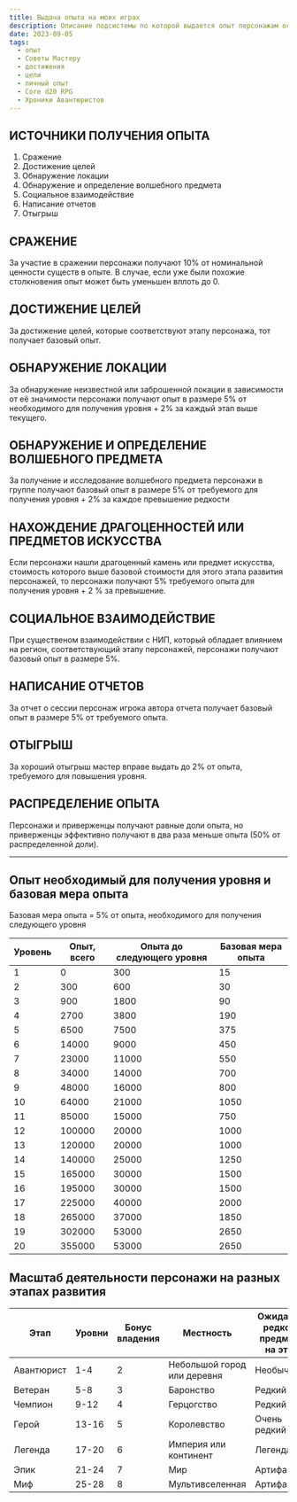 ```yaml
---
title: Выдача опыта на моих играх
description: Описание подсистемы по которой выдается опыт персонажам основываясь на их достижениях, выполнении целей и взаимодействии с окружающим миром
date: 2023-09-05
tags:
  - опыт
  - Советы Мастеру
  - достижения
  - цели
  - личный опыт
  - Core d20 RPG
  - Хроники Авантюристов
---
```


## ИСТОЧНИКИ ПОЛУЧЕНИЯ ОПЫТА

1. Сражение
2. Достижение целей
3. Обнаружение локации
4. Обнаружение и определение волшебного предмета
5. Социальное взаимодействие
6. Написание отчетов
7. Отыгрыш

## СРАЖЕНИЕ

За участие в сражении персонажи получают 10% от номинальной ценности существ в опыте. В случае, если уже были похожие столкновения опыт может быть уменьшен вплоть до 0.

## ДОСТИЖЕНИЕ ЦЕЛЕЙ

За достижение целей, которые соответствуют этапу персонажа, тот получает базовый опыт.

## ОБНАРУЖЕНИЕ ЛОКАЦИИ

За обнаружение неизвестной или заброшенной локации в зависимости от её значимости персонажи получают опыт в размере 5% от необходимого для получения уровня + 2% за каждый этап выше текущего.

## ОБНАРУЖЕНИЕ И ОПРЕДЕЛЕНИЕ ВОЛШЕБНОГО ПРЕДМЕТА

За получение и исследование волшебного предмета персонажи в группе получают базовый опыт в размере 5% от требуемого для получения уровня + 2% за каждое превышение редкости

## НАХОЖДЕНИЕ ДРАГОЦЕННОСТЕЙ ИЛИ ПРЕДМЕТОВ ИСКУССТВА

Если персонажи нашли драгоценный камень или предмет искусства, стоимость которого выше базовой стоимости для этого этапа развития персонажей, то персонажи получают 5% требуемого опыта для получения уровня + 2 % за превышение.

## СОЦИАЛЬНОЕ ВЗАИМОДЕЙСТВИЕ

При существеном взаимодействии с НИП, который обладает влиянием на регион, соответствующий этапу персонажей, персонажи получают базовый опыт в размере 5%.

## НАПИСАНИЕ ОТЧЕТОВ

За отчет о сессии персонаж игрока автора отчета получает базовый опыт в размере 5% от требуемого опыта.

## ОТЫГРЫШ

За хороший отыгрыш мастер вправе выдать до 2% от опыта, требуемого для повышения уровня.

## РАСПРЕДЕЛЕНИЕ ОПЫТА

Персонажи и приверженцы получают равные доли опыта, но приверженцы эффективно получают в два раза меньше опыта (50% от распределенной доли).

---

## Опыт необходимый для получения уровня и базовая мера опыта

Базовая мера опыта = 5% от опыта, необходимого для получения следующего уровня

| Уровень | Опыт, всего | Опыта до следующего уровня | Базовая мера опыта |
| ------- | ----------- | -------------------------- | ------------------ |
| 1       | 0           | 300                        | 15                 |
| 2       | 300         | 600                        | 30                 |
| 3       | 900         | 1800                       | 90                 |
| 4       | 2700        | 3800                       | 190                |
| 5       | 6500        | 7500                       | 375                |
| 6       | 14000       | 9000                       | 450                |
| 7       | 23000       | 11000                      | 550                |
| 8       | 34000       | 14000                      | 700                |
| 9       | 48000       | 16000                      | 800                |
| 10      | 64000       | 21000                      | 1050               |
| 11      | 85000       | 15000                      | 750                |
| 12      | 100000      | 20000                      | 1000               |
| 13      | 120000      | 20000                      | 1000               |
| 14      | 140000      | 25000                      | 1250               |
| 15      | 165000      | 30000                      | 1500               |
| 16      | 195000      | 30000                      | 1500               |
| 17      | 225000      | 40000                      | 2000               |
| 18      | 265000      | 37000                      | 1850               |
| 19      | 302000      | 53000                      | 2650               |
| 20      | 355000      | 53000                      | 2650               |

## Масштаб деятельности персонажи на разных этапах развития

| Этап       | Уровни | Бонус владения | Местность                   | Ожидаемая редкость предметов на этапе | Стоимость, зм |
| ---------- | ------ | -------------- | --------------------------- | ------------------------------------- | ------------- |
| Авантюрист | 1-4    | 2              | Небольшой город или деревня | Необычный                             | 100           |
| Ветеран    | 5-8    | 3              | Баронство                   | Редкий                                | 500           |
| Чемпион    | 9-12   | 4              | Герцогство                  | Редкий                                | 1000          |
| Герой      | 13-16  | 5              | Королевство                 | Очень редкий                          | 5000          |
| Легенда    | 17-20  | 6              | Империя или континент       | Легендарный                           | 10000         |
| Эпик       | 21-24  | 7              | Мир                         | Артифакт                              | 50000         |
| Миф        | 25-28  | 8              | Мультивселенная             | Артифакт                              | 100000        |

